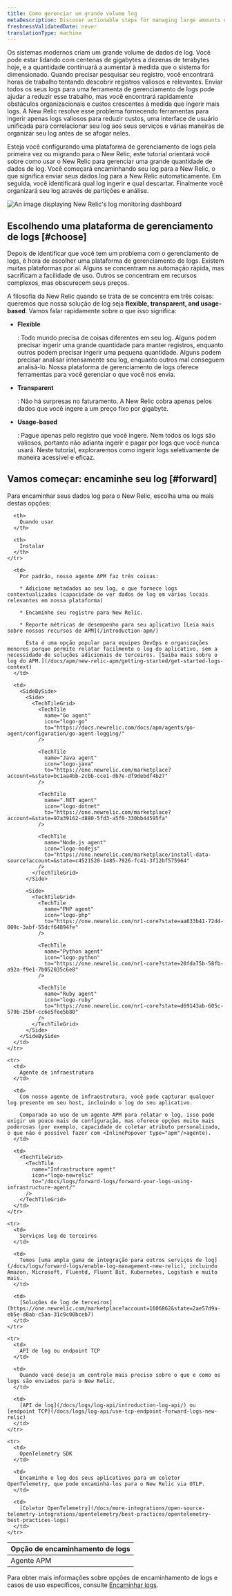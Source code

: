 ```yaml
---
title: Como gerenciar um grande volume log
metaDescription: Discover actionable steps for managing large amounts of log data to reduce toil and save on cost. Learn more about log ingestion in this documentation.
freshnessValidatedDate: never
translationType: machine
---
```





Os sistemas modernos criam um grande volume de dados de log. Você pode estar lidando com centenas de gigabytes a dezenas de terabytes hoje, e a quantidade continuará a aumentar à medida que o sistema for dimensionado. Quando precisar pesquisar seu registro, você encontrará horas de trabalho tentando descobrir registros valiosos e relevantes. Enviar todos os seus logs para uma ferramenta de gerenciamento de logs pode ajudar a reduzir esse trabalho, mas você encontrará rapidamente obstáculos organizacionais e custos crescentes à medida que ingerir mais logs. A New Relic resolve esse problema fornecendo ferramentas para ingerir apenas logs valiosos para reduzir custos, uma interface de usuário unificada para correlacionar seu log aos seus serviços e várias maneiras de organizar seu log antes de se afogar neles.

Esteja você configurando uma plataforma de gerenciamento de logs pela primeira vez ou migrando para o New Relic, este tutorial orientará você sobre como usar o New Relic para gerenciar uma grande quantidade de dados de log. Você começará encaminhando seu log para a New Relic, o que significa enviar seus dados log para a New Relic automaticamente. Em seguida, você identificará qual log ingerir e qual descartar. Finalmente você organizará seu log através de partições e análise.

<img
  title="log-dashboard"
  alt="An image displaying New Relic's log monitoring dashboard"
  src={journeyLogsDash}
/>

## Escolhendo uma plataforma de gerenciamento de logs [#choose]

Depois de identificar que você tem um problema com o gerenciamento de logs, é hora de escolher uma plataforma de gerenciamento de logs. Existem muitas plataformas por aí. Alguns se concentram na automação rápida, mas sacrificam a facilidade de uso. Outros se concentram em recursos complexos, mas obscurecem seus preços.

A filosofia da New Relic quando se trata de <InlinePopover type="logs"/>se concentra em três coisas: queremos que nossa solução de log seja <DNT>**flexible, transparent, and usage-based**</DNT>. Vamos falar rapidamente sobre o que isso significa:

* <DNT>**Flexible**</DNT>

  : Todo mundo precisa de coisas diferentes em seu log. Alguns podem precisar ingerir uma grande quantidade para manter registros, enquanto outros podem precisar ingerir uma pequena quantidade. Alguns podem precisar analisar intensamente seu log, enquanto outros mal conseguem analisá-lo. Nossa plataforma de gerenciamento de logs oferece ferramentas para você gerenciar o que você nos envia.

* <DNT>**Transparent**</DNT>

  : Não há surpresas no faturamento. A New Relic cobra apenas pelos dados que você ingere a um preço fixo por gigabyte.

* <DNT>**Usage-based**</DNT>

  : Pague apenas pelo registro que você ingere. Nem todos os logs são valiosos, portanto não adianta ingerir e pagar por logs que você nunca usará. Neste tutorial, exploraremos como ingerir logs seletivamente de maneira acessível e eficaz.

## Vamos começar: encaminhe seu log [#forward]

Para encaminhar seus dados log para o New Relic, escolha uma ou mais destas opções:

<table>
  <thead>
    <tr>
      <th>
        Opção de encaminhamento de logs
      </th>

      <th>
        Quando usar
      </th>

      <th>
        Instalar
      </th>
    </tr>
  </thead>

  <tbody>
    <tr>
      <td>
        Agente APM
      </td>

      <td>
        Por padrão, nosso agente APM faz três coisas:

        * Adicione metadados ao seu log, o que fornece logs contextualizados (capacidade de ver dados de log em vários locais relevantes em nossa plataforma)

        * Encaminhe seu registro para New Relic.

        * Reporte métricas de desempenho para seu aplicativo [Leia mais sobre nossos recursos de APM](/introduction-apm/)

          Esta é uma opção popular para equipes DevOps e organizações menores porque permite relatar facilmente o log do aplicativo, sem a necessidade de soluções adicionais de terceiros. [Saiba mais sobre o log do APM.](/docs/apm/new-relic-apm/getting-started/get-started-logs-context)
      </td>

      <td>
        <SideBySide>
          <Side>
            <TechTileGrid>
              <TechTile
                name="Go agent"
                icon="logo-go"
                to="https://docs.newrelic.com/docs/apm/agents/go-agent/configuration/go-agent-logging/"
              />

              <TechTile
                name="Java agent"
                icon="logo-java"
                to="https://one.newrelic.com/marketplace?account=&state=bc1aa4bb-2cbb-cce1-db7e-df9debdf4b27"
              />

              <TechTile
                name=".NET agent"
                icon="logo-dotnet"
                to="https://one.newrelic.com/marketplace?account=&state=97a39162-d880-5fd3-a5f0-330bb44595fa"
              />

              <TechTile
                name="Node.js agent"
                icon="logo-nodejs"
                to="https://one.newrelic.com/marketplace/install-data-source?account=&state=c4521520-1485-7926-fc41-3f12bf575964"
              />
            </TechTileGrid>
          </Side>

          <Side>
            <TechTileGrid>
              <TechTile
                name="PHP agent"
                icon="logo-php"
                to="https://one.newrelic.com/nr1-core?state=aa633b41-72d4-009c-3abf-55dcf64894fe"
              />

              <TechTile
                name="Python agent"
                icon="logo-python"
                to="https://one.newrelic.com/nr1-core?state=20fda75b-58fb-a92a-f9e1-7b052035c6e8"
              />

              <TechTile
                name="Ruby agent"
                icon="logo-ruby"
                to="https://one.newrelic.com/nr1-core?state=d69143ab-605c-579b-25bf-cc6e5fee5b80"
              />
            </TechTileGrid>
          </Side>
        </SideBySide>
      </td>
    </tr>

    <tr>
      <td>
        Agente de infraestrutura
      </td>

      <td>
        Com nosso agente de infraestrutura, você pode capturar qualquer log presente em seu host, incluindo o log do seu aplicativo.

        Comparado ao uso de um agente APM para relatar o log, isso pode exigir um pouco mais de configuração, mas oferece opções muito mais poderosas (por exemplo, capacidade de coletar atributo personalizado, o que não é possível fazer com <InlinePopover type="apm"/>agente).
      </td>

      <td>
        <TechTileGrid>
          <TechTile
            name="Infrastructure agent"
            icon="logo-newrelic"
            to="/docs/logs/forward-logs/forward-your-logs-using-infrastructure-agent/"
          />
        </TechTileGrid>
      </td>
    </tr>

    <tr>
      <td>
        Serviços log de terceiros
      </td>

      <td>
        Temos [uma ampla gama de integração para outros serviços de log](/docs/logs/forward-logs/enable-log-management-new-relic), incluindo Amazon, Microsoft, Fluentd, Fluent Bit, Kubernetes, Logstash e muito mais.
      </td>

      <td>
        [Soluções de log de terceiros](https://one.newrelic.com/marketplace?account=1606862&state=2ae57d9a-eb5e-d8ab-c5aa-31c9c00bceb7)
      </td>
    </tr>

    <tr>
      <td>
        API de log ou endpoint TCP
      </td>

      <td>
        Quando você deseja um controle mais preciso sobre o que e como os logs são enviados para o New Relic.
      </td>

      <td>
        [API de log](/docs/logs/log-api/introduction-log-api/) ou [endpoint TCP](/docs/logs/log-api/use-tcp-endpoint-forward-logs-new-relic)
      </td>
    </tr>

    <tr>
      <td>
        OpenTelemetry SDK
      </td>

      <td>
        Encaminhe o log dos seus aplicativos para um coletor OpenTelemetry, que pode encaminhá-los para o New Relic via OTLP.
      </td>

      <td>
        [Coletor OpenTelemetry](/docs/more-integrations/open-source-telemetry-integrations/opentelemetry/best-practices/opentelemetry-best-practices-logs)
      </td>
    </tr>
  </tbody>
</table>

Para obter mais informações sobre opções de encaminhamento de logs e casos de uso específicos, consulte [Encaminhar logs](/docs/logs/forward-logs/enable-log-management-new-relic).

<DocTiles numbered>
  <DocTile
    title="Get started"
    label={{text: 'You are here', color: '#FCD672'}}
    path="/docs/tutorial-large-logs/get-started-managing-large-logs"
  />

  <DocTile
    title="Filter and reduce your log ingest"
    path="/docs/tutorial-large-logs/filter-large-logs"
  />

  <DocTile
    title="Organize your logs"
    path="/docs/tutorial-large-logs/organize-large-logs"
  />
</DocTiles>